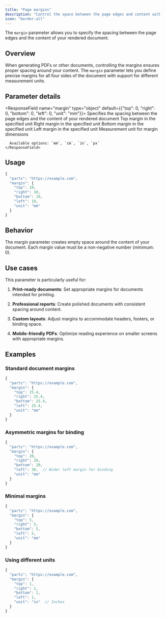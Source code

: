 ```yaml
---
title: "Page margins"
description: "Control the space between the page edges and content with customizable margins"
icon: "border-all"
---
```


The `margin` parameter allows you to specify the spacing between the page edges and the content of your rendered document.

## Overview

When generating PDFs or other documents, controlling the margins ensures proper spacing around your content. The `margin` parameter lets you define precise margins for all four sides of the document with support for different measurement units.

## Parameter details

<ResponseField name="margin" type="object" default={{"top": 0, "right": 0, "bottom": 0, "left": 0, "unit": "mm"}}>
  Specifies the spacing between the page edges and the content of your rendered document
  <Expandable title="Properties">
    <ResponseField name="top" type="number" required>
      Top margin in the specified unit
    </ResponseField>
    <ResponseField name="right" type="number" required>
      Right margin in the specified unit
    </ResponseField>
    <ResponseField name="bottom" type="number" required>
      Bottom margin in the specified unit
    </ResponseField>
    <ResponseField name="left" type="number" required>
      Left margin in the specified unit
    </ResponseField>
    <ResponseField name="unit" type="enum<string>" default="mm">
      Measurement unit for margin dimensions
      
      Available options: `mm`, `cm`, `in`, `px`
    </ResponseField>
  </Expandable>
</ResponseField>

## Usage

```javascript
{
  "parts": "https://example.com",
  "margin": {
    "top": 10,
    "right": 10,
    "bottom": 10,
    "left": 10,
    "unit": "mm"
  }
}
```

## Behavior

The margin parameter creates empty space around the content of your document. Each margin value must be a non-negative number (minimum: 0).

## Use cases

This parameter is particularly useful for:

1. **Print-ready documents**: Set appropriate margins for documents intended for printing.

2. **Professional reports**: Create polished documents with consistent spacing around content.

3. **Custom layouts**: Adjust margins to accommodate headers, footers, or binding space.

4. **Mobile-friendly PDFs**: Optimize reading experience on smaller screens with appropriate margins.

## Examples

### Standard document margins

```javascript
{
  "parts": "https://example.com",
  "margin": {
    "top": 25.4,
    "right": 25.4,
    "bottom": 25.4,
    "left": 25.4,
    "unit": "mm"
  }
}
```

### Asymmetric margins for binding

```javascript
{
  "parts": "https://example.com",
  "margin": {
    "top": 20,
    "right": 20,
    "bottom": 20,
    "left": 30,  // Wider left margin for binding
    "unit": "mm"
  }
}
```

### Minimal margins

```javascript
{
  "parts": "https://example.com",
  "margin": {
    "top": 5,
    "right": 5,
    "bottom": 5,
    "left": 5,
    "unit": "mm"
  }
}
```

### Using different units

```javascript
{
  "parts": "https://example.com",
  "margin": {
    "top": 1,
    "right": 1,
    "bottom": 1,
    "left": 1,
    "unit": "in"  // Inches
  }
}
``` 